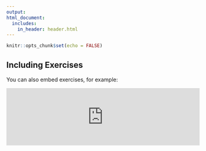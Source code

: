 ```yaml
---
output: 
html_document:
  includes:
    in_header: header.html
---
```


```r
knitr::opts_chunk$set(echo = FALSE)
```

## Including Exercises

You can also embed exercises, for example:


<!---LEARNR EX 1-->

<iframe style="margin:0 auto; min-width: 100%;" class="interactive" id="myIframe1" src="https://pdrhiggins.shinyapps.io/learnr_iframe/" scrolling="no" frameborder="no"></iframe>

<!------------->





<script>
  iFrameResize({}, ".interactive");
</script>
